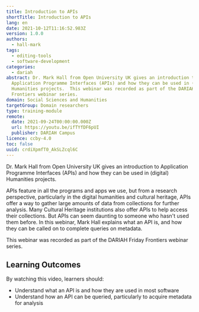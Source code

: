 ```yaml
---
title: Introduction to APIs
shortTitle: Introduction to APIs
lang: en
date: 2021-10-12T11:16:52.983Z
version: 1.0.0
authors:
  - hall-mark
tags:
  - editing-tools
  - software-development
categories:
  - dariah
abstract: Dr. Mark Hall from Open University UK gives an introduction to
  Application Programme Interfaces (APIs) and how they can be used in (digital)
  Humanities projects.  This webinar was recorded as part of the DARIAH Friday
  Frontiers webinar series.
domain: Social Sciences and Humanities
targetGroup: Domain researchers
type: training-module
remote:
  date: 2021-09-24T00:00:00.000Z
  url: https://youtu.be/ifTYfDF6pUI
  publisher: DARIAH Campus
licence: ccby-4.0
toc: false
uuid: crdiXpmfT0_AkSLZcql6C
---
```

Dr. Mark Hall from Open University UK gives an introduction to Application Programme Interfaces (APIs) and how they can be used in (digital) Humanities projects.  

APIs feature in all the programs and apps we use, but from a research perspective, particularly in the digital humanities and cultural heritage, APIs offer a way to gather large amounts of data from collections for further analysis.  Many Cultural Heritage institutions also offer APIs to help access their collections.  But APIs can seem daunting to someone who hasn't used them before.  In this webinar, Mark Hall explains what an API is, and how they can be called on to complete queries on metadata.

This webinar was recorded as part of the DARIAH Friday Frontiers webinar series.



## Learning Outcomes

By watching this video, learners should:

- Understand what an API is and how they are used in most software
- Understand how an API can be queried, particularly to acquire metadata for analysis




<VideoCard provider="youtube" id="ifTYfDF6pUI" title="Introduction to APIs" subtitle="Click here to view" image="images/intro-to-apis-image.png" />